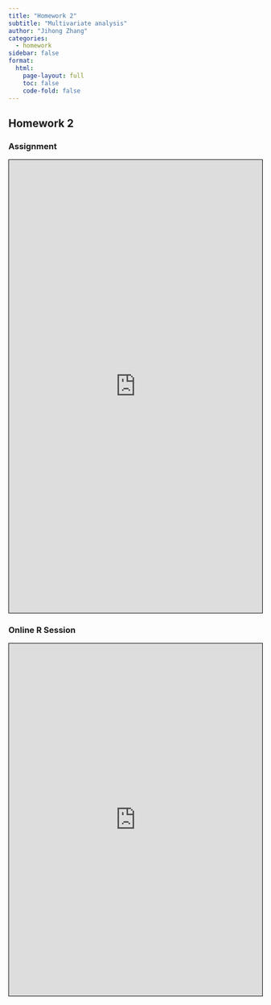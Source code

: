 ```yaml
---
title: "Homework 2"
subtitle: "Multivariate analysis"
author: "Jihong Zhang"
categories: 
  - homework
sidebar: false
format: 
  html:
    page-layout: full
    toc: false
    code-fold: false
---
```


## Homework 2

### Assignment

```{=html}
<iframe width="100%" height="900px" src="https://forms.office.com/Pages/ResponsePage.aspx?id=DQSIkWdsW0yxEjajBLZtrQAAAAAAAAAAAANAAbGr9vVUQ0JVQVU3SVRGV1M2TUxPM1NPSjA2MllFVC4u&embed=true" frameborder="0" marginwidth="0" marginheight="0" style="border: 1px solid black; max-width:100%; max-height:100vh" allowfullscreen webkitallowfullscreen mozallowfullscreen msallowfullscreen> </iframe>
```

### Online R Session

```{=html}
<iframe width='100%' height='700px' src='https://webr.r-wasm.org/latest/' style="border: 1px solid black;"></iframe>
```
